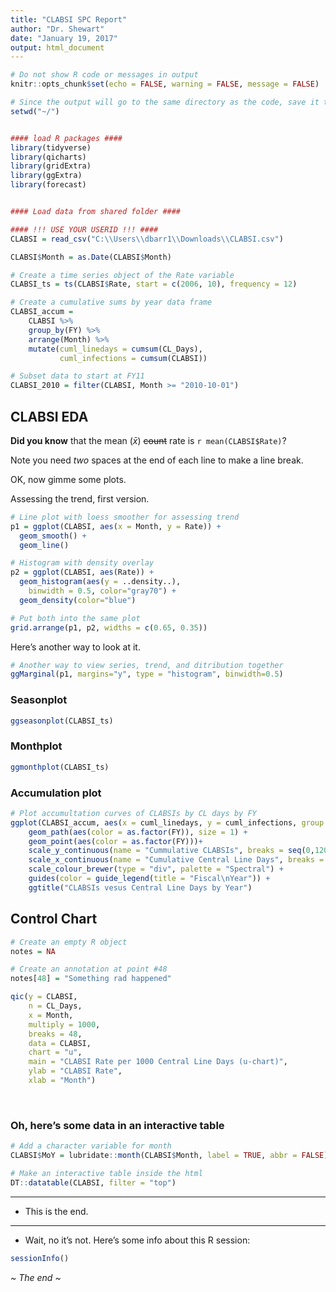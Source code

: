 ```yaml
---
title: "CLABSI SPC Report"
author: "Dr. Shewart"
date: "January 19, 2017"
output: html_document
---
```


```r
# Do not show R code or messages in output
knitr::opts_chunk$set(echo = FALSE, warning = FALSE, message = FALSE)

# Since the output will go to the same directory as the code, save it to your home directory instead
setwd("~/")


#### load R packages ####
library(tidyverse)
library(qicharts)
library(gridExtra)
library(ggExtra)
library(forecast)


#### Load data from shared folder ####

#### !!! USE YOUR USERID !!! ####
CLABSI = read_csv("C:\\Users\\dbarr1\\Downloads\\CLABSI.csv")

CLABSI$Month = as.Date(CLABSI$Month)

# Create a time series object of the Rate variable
CLABSI_ts = ts(CLABSI$Rate, start = c(2006, 10), frequency = 12)

# Create a cumulative sums by year data frame
CLABSI_accum = 
    CLABSI %>%
    group_by(FY) %>% 
    arrange(Month) %>% 
    mutate(cuml_linedays = cumsum(CL_Days),
           cuml_infections = cumsum(CLABSI)) 

# Subset data to start at FY11
CLABSI_2010 = filter(CLABSI, Month >= "2010-10-01")
```


## CLABSI EDA

**Did you know** that the mean ($\bar{x}$) <s>count</s> rate is `r mean(CLABSI$Rate)`?  

Note you need *two* spaces at the end of each line to make a line break.  

OK, now gimme some plots.  

Assessing the trend, first version.  

```r
# Line plot with loess smoother for assessing trend
p1 = ggplot(CLABSI, aes(x = Month, y = Rate)) + 
  geom_smooth() + 
  geom_line() 

# Histogram with density overlay
p2 = ggplot(CLABSI, aes(Rate)) + 
  geom_histogram(aes(y = ..density..), 
    binwidth = 0.5, color="gray70") +
  geom_density(color="blue")

# Put both into the same plot
grid.arrange(p1, p2, widths = c(0.65, 0.35))
```

Here's another way to look at it.  

```r
# Another way to view series, trend, and ditribution together
ggMarginal(p1, margins="y", type = "histogram", binwidth=0.5)
```


### Seasonplot 

```r
ggseasonplot(CLABSI_ts)
```

### Monthplot

```r
ggmonthplot(CLABSI_ts)
```

### Accumulation plot

```r
# Plot accumultation curves of CLABSIs by CL days by FY
ggplot(CLABSI_accum, aes(x = cuml_linedays, y = cuml_infections, group = as.factor(FY))) +
    geom_path(aes(color = as.factor(FY)), size = 1) +
    geom_point(aes(color = as.factor(FY)))+
    scale_y_continuous(name = "Cummulative CLABSIs", breaks = seq(0,120,10)) +
    scale_x_continuous(name = "Cumulative Central Line Days", breaks = seq(0,40000,5000)) +
    scale_colour_brewer(type = "div", palette = "Spectral") +
    guides(color = guide_legend(title = "Fiscal\nYear")) +
    ggtitle("CLABSIs vesus Central Line Days by Year")
```

## Control Chart

```r
# Create an empty R object
notes = NA

# Create an annotation at point #48
notes[48] = "Something rad happened" 

qic(y = CLABSI, 
    n = CL_Days, 
    x = Month,
    multiply = 1000,
    breaks = 48,
    data = CLABSI, 
    chart = "u",
    main = "CLABSI Rate per 1000 Central Line Days (u-chart)",
    ylab = "CLABSI Rate",
    xlab = "Month")
```

<br>  

### Oh, here's some data in an interactive table

```r
# Add a character variable for month
CLABSI$MoY = lubridate::month(CLABSI$Month, label = TRUE, abbr = FALSE)

# Make an interactive table inside the html
DT::datatable(CLABSI, filter = "top")
```

<hr>  

- This is the end.  

<hr>

- Wait, no it's not. Here's some info about this R session:

```r
sessionInfo()
```

*~ The end ~ *
